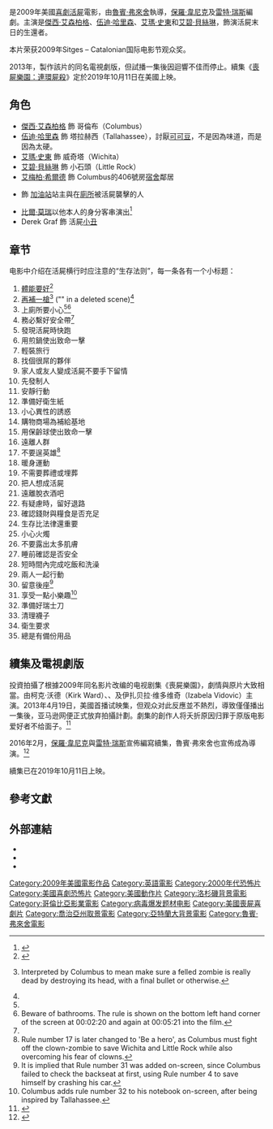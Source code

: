 {{Not|佐贺偶像是传奇}}
{{noteTA
|G1=Show
|G2=Movie
}}
{{expand|time=2009-10-20T03:20:45+00:00}}
{{Infobox film
| name           = 屍樂園
| original_name = ''Zombieland''
| image          = Zombieland-poster.jpg
| image_size     = 
| caption        = 電影海報  
| alt            = Poster for Zombieland with subtitle "Nut up or shut up". The four actors appear as a group all holding different weapons.  
| director       = [[魯賓·弗來舍|魯賓·弗來舍]]
| producer       = {{link-en|Gavin Polone|Gavin Polone}}
| writer         = [[保羅·韋尼克|保羅·韋尼克]]<br />[[雷特·瑞斯|雷特·瑞斯]]
| narrator       = [[傑西·艾森柏格|傑西·艾森柏格]]
| starring       = [[傑西·艾森柏格|傑西·艾森柏格]] <br />[[伍迪·哈里森|伍迪·哈里森]] <br />[[艾瑪·史東|艾瑪·史東]] <br /> [[艾碧·貝絲琳|艾碧·貝絲琳]]
| music          = {{link-en|Dave Sardy|Dave Sardy}}
| cinematography = Michael Bonvillain
| editing        = Peter Amundson<br />Alan Baumgarten
| studio         = [[相對論傳媒|相對論傳媒]] <br />Pariah Films
| distributor    = [[哥倫比亞電影|哥倫比亞電影]]
| released       = '''美國''' 2009年10月2日 <br />'''台灣''' 2009年12月31日
| runtime        = 87分鐘<ref> {{cite web|date=2009-09-24|title=Zombieland|url=http://www.bbfc.co.uk/website/Classified.nsf/c2fb077ba3f9b33980256b4f002da32c/05820f96469be65f8025763b005b6723?OpenDocument|publisher=British Board of Film Classification|accessdate=2010-03-14|deadurl=yes|archiveurl=https://web.archive.org/web/20091010140035/http://www.bbfc.co.uk/website/Classified.nsf/c2fb077ba3f9b33980256b4f002da32c/05820f96469be65f8025763b005b6723?OpenDocument|archivedate=2009-10-10}}</ref>
| country        = 美國
| language       = 英語
| budget         = 2360萬美元<ref name="BOM">{{cite web|url=http://www.boxofficemojo.com/movies/?id=zombieland.htm|title=屍樂園票房|publisher=[[Box_Office_Mojo|Box Office Mojo]]|accessdate=2010-03-15|archive-date=2010-03-30|archive-url=https://web.archive.org/web/20100330023111/http://boxofficemojo.com/movies/?id=zombieland.htm|dead-url=no}}</ref>
| gross          = 1.02億美元<ref name="BOM" />
| preceded_by    =
| followed_by    = 《[[喪屍樂園：連環屍殺|喪屍樂園：連環屍殺]]》
| cn_name        = 僵尸之地
| hk_name        = 喪屍樂園
| tw_name        = 屍樂園
}}
{{作品名稱|name=''Zombieland''|hk=喪屍樂園|tw=屍樂園|cn=僵尸之地}}是2009年美國[[喜劇電影|喜劇]][[活屍|活屍]]電影，由[[魯賓·弗來舍|魯賓·弗來舍]]執導，[[保羅·韋尼克|保羅·韋尼克]]及[[雷特·瑞斯|雷特·瑞斯]]編劇。主演是[[傑西·艾森柏格|傑西·艾森柏格]]、[[伍迪·哈里森|伍迪·哈里森]]、[[艾瑪·史東|艾瑪·史東]]和[[艾碧·貝絲琳|艾碧·貝絲琳]]，飾演活屍末日的生還者。

本片荣获2009年Sitges – Catalonian国际电影节观众奖。

2013年，{{link-en|亞馬遜製作公司|Amazon Studios}}製作該片的同名電視劇版，但試播一集後因迴響不佳而停止。續集《[[喪屍樂園：連環屍殺|喪屍樂園：連環屍殺]]》定於2019年10月11日在美國上映。

== 角色 ==
* [[傑西·艾森柏格|傑西·艾森柏格]] 飾 哥倫布（Columbus）
* [[伍迪·哈里森|伍迪·哈里森]] 飾 塔拉赫西（Tallahassee），討厭[[可可豆|可可豆]]，不是因為味道，而是因為太硬。
* [[艾瑪·史東|艾瑪·史東]] 飾 威奇塔（Wichita）
* [[艾碧·貝絲琳|艾碧·貝絲琳]] 飾 小石頭（Little Rock）
* [[艾梅柏·希爾德|艾梅柏·希爾德]] 飾 Columbus的406號房[[宿舍|宿舍]]鄰居
* {{link-en|Mike White (filmmaker)|Mike White (filmmaker)|Mike White}} 飾 [[加油站|加油站]]站主與在[[廁所|廁所]]被活屍襲擊的人
* [[比爾·莫瑞|比爾·莫瑞]]以他本人的身分客串演出<ref>{{cite web | author = Simon Reynolds | date = April 29, 2009 | title = Bill Murray to cameo in 'Zombieland' | url = http://www.digitalspy.com/movies/a154330/bill-murray-to-cameo-in-zombieland.html | work =  | publisher = [[Digital_Spy|Digital Spy]] | accessdate = 2009-05-06 | archive-date = 2009-08-22 | archive-url = https://web.archive.org/web/20090822185647/http://www.digitalspy.com/movies/a154330/bill-murray-to-cameo-in-zombieland.html | dead-url = no }}</ref><!-- Do not remove. Wikipedia does not have a Spoiler policy -->
* Derek Graf 飾 活屍[[小丑|小丑]]

== 章节 ==
电影中介绍在活屍横行时应注意的“生存法则”，每一条各有一个小标题：
<ol>
<li value="1">[[有氧訓練|體能要好]]<ref name="Trailer">{{cite web | url = http://www.fandango.com/hdmovietrailers/zombieland:therules-1275072550/ | title = Official Movie Trailer | publisher = Sony Pictures USA | accessdate = 2009-10-03 | archive-date = 2012-06-08 | archive-url = https://www.webcitation.org/68GcPKugG?url=http://www.fandango.com/movie-trailer/ | dead-url = no }}</ref></li>
<li value="2">[[雙連擊|再補一槍]]<ref>{{cite web | date = 2009-10-06 | author = Nick Scott | title = One bullet more in the head will go a long way to ensuring your survival | url = http://electric102.com/new/nickscott/my-zombieland-review-rule-2-double-tap | deadurl = yes | archiveurl = https://archive.is/20120707192023/http://electric102.com/new/nickscott/my-zombieland-review-rule-2-double-tap | archivedate = 2012-07-07 }} {{cite web | title = Just because the zombie is down is no reason not to shoot it in the head | url = http://www.epinions.com/review/Zombieland/content_486907088516 | access-date = 2011-09-24 | archive-url = https://web.archive.org/web/20091005035513/http://www.epinions.com/review/Zombieland/content_486907088516 | archive-date = 2009-10-05 | dead-url = yes }} Interpreted by Columbus to mean make sure a felled zombie is really dead by destroying its head, with a final bullet or otherwise.</ref> ("{{link-en|Ziploc|Ziploc|Ziploc bags}}" in a deleted scene)<ref name="Trailer" /></li>
<li value="3">上廁所要小心<ref name="Trailer" /><ref>Beware of bathrooms. The rule is shown on the bottom left hand corner of the screen at 00:02:20 and again at 00:05:21 into the film.</ref></li>
<li value="4">務必繫好安全帶<ref name="Trailer" /></li>
<li value="5">發現活屍時快跑</li>
<li value="6">用煎鍋使出致命一擊</li>
<li value="7">輕裝旅行</li>
<li value="8">找個很屌的夥伴</li>
<li value="9">家人或友人變成活屍不要手下留情</li>
<li value="10">先發制人</li>
<li value="11">安靜行動</li>
<li value="12">準備好衛生紙</li>
<li value="13">小心異性的誘惑</li>
<li value="14">購物商場為補給基地</li>
<li value="15">用保齡球使出致命一擊</li>
<li value="16">遠離人群</li>
<li value="17">不要逞英雄<ref>Rule number 17 is later changed to 'Be a hero', as Columbus must fight off the clown-zombie to save Wichita and Little Rock while also overcoming his fear of clowns.</ref></li>
<li value="18">暖身運動</li>
<li value="19">不需要葬禮或埋葬</li>
<li value="20">把人想成活屍</li>
<li value="21">遠離脫衣酒吧</li>
<li value="22">有疑慮時，留好退路</li>
<li value="23">確認錢財與糧食是否充足</li>
<li value="24">生存比法律還重要</li>
<li value="25">小心火燭</li>
<li value="26">不要露出太多肌膚</li>
<li value="27">睡前確認是否安全</li>
<li value="28">短時間內完成吃飯和洗澡</li>
<li value="29">兩人一起行動</li>
<li value="31">留意後座<ref>It is implied that Rule number 31 was added on-screen, since Columbus failed to check the backseat at first, using Rule number 4 to save himself by crashing his car.<!-- timestamp? in the first few minutes --></ref></li>
<li value="32">享受一點小樂趣<ref>Columbus adds rule number 32 to his notebook on-screen, after being inspired by Tallahassee.</ref></li>
<li value="33">準備好瑞士刀</li>
<li value="34">清理襪子</li>
<li value="48">衛生要求</li>
<li value="49">總是有備份用品</li>
</ol>

== 續集及電視劇版 ==
{{main|喪屍樂園：連環屍殺}}

{{link-en|亞馬遜製作公司|Amazon Studios}}投資拍攝了根據2009年同名影片改编的电视剧集《喪屍樂園》，劇情與原片大致相當。由柯克·沃德（Kirk Ward）、{{link-en|泰勒·罗斯|Tyler Ross}}、{{link-en|玛依亚拉·沃尔什|Maiara Walsh}}及伊扎贝拉·维多维奇（Izabela Vidovic）主演。2013年4月19日，美國首播试映集，但观众对此反應並不熱烈，導致僅僅播出一集後，亚马逊网便正式放弃拍攝計劃。劇集的創作人将夭折原因归罪于原版电影爱好者不给面子。<ref>{{Cite web |url = http://www.digitalspy.com/tv/ustv/news/a482557/zombieland-tv-series-not-picked-up-by-amazon-after-hated-pilot/ |title = 'Zombieland' TV series not picked up by Amazon after "hated" pilot |author = Meg Drewett |date = 2013-05-17 |publisher = Digital Spy |language = en |accessdate = 2016-06-16 |archive-date = 2016-07-10 |archive-url = https://web.archive.org/web/20160710140648/http://www.digitalspy.com/tv/ustv/news/a482557/zombieland-tv-series-not-picked-up-by-amazon-after-hated-pilot/ |dead-url = no }}</ref>

2016年2月，[[保羅·韋尼克|保羅·韋尼克]]與[[雷特·瑞斯|雷特·瑞斯]]宣佈編寫續集，魯賓·弗來舍也宣佈成為導演。<ref>{{Cite web |url = http://www.cinemablend.com/new/Zombieland-2-Still-Works-Here-What-We-Know-113797.html |title = Zombieland 2 Is Still In The Works, Here's What We Know |author = Brent Mcknight |publisher = CinemaBlend |language = en |accessdate = 2016-06-16 |archive-date = 2016-06-10 |archive-url = https://web.archive.org/web/20160610064032/http://www.cinemablend.com/new/Zombieland-2-Still-Works-Here-What-We-Know-113797.html |dead-url = no }}</ref>

續集已在2019年10月11日上映。

== 參考文獻 ==
<div class="references-small">
<references></references>
</div>

== 外部連結 ==
* {{rotten-tomatoes|id=zombieland|title=Zombieland}}
* {{imdb title|id=1156398|title=Zombieland}}
* {{douban}}
{{start box}}
{{succession prize box | '''《[[食破天驚|食破天驚]]》''' | '''《[[伴侶度假村|伴侶度假村]]》''' | [[2009年美國週末票房冠軍|2009年美國週末票房冠軍]] | 10月4日}}
{{end box}}

{{魯賓·弗來舍}}
{{DEFAULTSORT:Zombieland}}
[[Category:2009年美國電影作品|Category:2009年美國電影作品]]
[[Category:英語電影|Category:英語電影]]
[[Category:2000年代恐怖片|Category:2000年代恐怖片]]
[[Category:美國喜劇恐怖片|Category:美國喜劇恐怖片]]
[[Category:美國動作片|Category:美國動作片]]
[[Category:洛杉磯背景電影|Category:洛杉磯背景電影]]
[[Category:哥倫比亞影業電影|Category:哥倫比亞影業電影]]
[[Category:病毒爆发题材电影|Category:病毒爆发题材电影]]
[[Category:美國喪屍喜劇片|Category:美國喪屍喜劇片]]
[[Category:喬治亞州取景電影|Category:喬治亞州取景電影]]
[[Category:亞特蘭大背景電影|Category:亞特蘭大背景電影]]
[[Category:魯賓·弗來舍電影|Category:魯賓·弗來舍電影]]